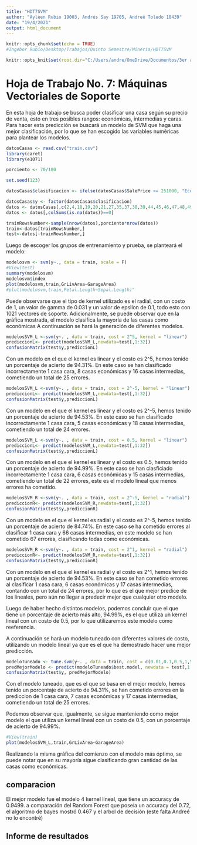 ```yaml
---
title: "HDT7SVM"
author: "Ayleen Rubio 19003, Andrés Say 19705, Andreé Toledo 18439"
date: "19/4/2021"
output: html_document
---
```


```r
knitr::opts_chunk$set(echo = TRUE)
#Ingebor Rubio/Desktop/Trabajos/Quinto Semestre/Mineria/HDT7SVM

knitr::opts_knit$set(root.dir="C:/Users/andre/OneDrive/Documentos/3er año/1er semestre/Minería de datos/proyecto/HDT7SVM")
```

# Hoja de Trabajo No. 7: Máquinas Vectoriales de Soporte

En esta hoja de trabajo se busca poder clasificar una casa según su precio de venta, esto en tres posibles rangos: económicas, intermedias y caras. Para hacer esta predicción se buscará un modelo de SVM que haga una mejor clasificación, por lo que se han escogido las variables numéricas para plantear los modelos.

```r
datosCasas <- read.csv("train.csv")
library(caret)
library(e1071)

porciento <- 70/100

set.seed(123)

datosCasas$clasificacion <- ifelse(datosCasas$SalePrice <= 251000, "Economicas", ifelse(datosCasas$SalePrice <= 538000, "Intermedias", ifelse(datosCasas$SalePrice <= 755000, "Caras")))

datosCasas$y <- factor(datosCasas$clasificacion)
datos <- datosCasas[,c(2,4,18,19,20,21,27,35,37,38,39,44,45,46,47,48,49,50,51,52,53,55,57,60,62,63,67,68,69,70,71,72,76,77,78,83)]
datos <- datos[,colSums(is.na(datos))==0]

trainRowsNumber<-sample(nrow(datos),porciento*nrow(datos))
train<-datos[trainRowsNumber,]
test<-datos[-trainRowsNumber,]
```

Luego de escoger los grupos de entrenamiento y prueba, se planteará el modelo:

```r
modelosvm <- svm(y~., data = train, scale = F)
#View(test)
summary(modelosvm)
modelosvm$index
plot(modelosvm,train,GrLivArea~GarageArea)
#plot(modelosvm,train,Petal.Length~Sepal.Length)"
```

Puede observarse que el tipo de kernel utilizado es el radial, con un costo de 1, un valor de gamma de 0.031 y un valor de epsilon de 0.1, todo esto con 1021 vectores de soporte. Adicionalmente, se puede observar que en la gráfica mostrada, el modelo clasifica la mayoría de las casas como económicas 
A continuación se hará la generación de diferentes modelos.

```r
modelosSVM_L <-svm(y~. , data = train, cost = 2^5, kernel = "linear")
prediccionL<- predict(modelosSVM_L,newdata=test[,1:32])
confusionMatrix(test$y,prediccionL)
```

Con un modelo en el que el kernel es linear y el costo es 2^5, hemos tenido un porcentaje de acierto de 94.31%. En este caso se han clasificado incorrectamente 1 casa cara, 8 casas económicas y 16 casas intermedias, cometiendo un total de 25 errores.

```r
modelosSVM_L <-svm(y~. , data = train, cost = 2^-5, kernel = "linear")
prediccionL<- predict(modelosSVM_L,newdata=test[,1:32])
confusionMatrix(test$y,prediccionL)
```

Con un modelo en el que el kernel es linear y el costo es 2^-5, hemos tenido un porcentaje de acierto de 94.53%. En este caso se han clasificado incorrectamente 1 casa cara, 5 casas económicas y 18 casas intermedias, cometiendo un total de 24 errores.

```r
modelosSVM_L <-svm(y~. , data = train, cost = 0.5, kernel = "linear")
prediccionL<- predict(modelosSVM_L,newdata=test[,1:32])
confusionMatrix(test$y,prediccionL)
```

Con un modelo en el que el kernel es linear y el costo es 0.5, hemos tenido un porcentaje de acierto de 94.99%. En este caso se han clasficiado incorrectamente 1 casa cara, 6 casas económicas y 15 casas intermedias, cometiendo un total de 22 errores, este es el modelo lineal que menos errores ha cometido.

```r
modelosSVM_R <-svm(y~. , data = train, cost = 2^-5, kernel = "radial")
prediccionR<- predict(modelosSVM_R,newdata=test[,1:32])
confusionMatrix(test$y,prediccionR)
```

Con un modelo en el que el kernel es radial y el costo es 2^-5, hemos tenido un porcentaje de acierto de 84.74%. En este caso se ha cometido errores al clasificar 1 casa cara y 66 casas intermedias, en este modelo se han cometido 67 errores, clasificando todas como económicas.

```r
modelosSVM_R <-svm(y~. , data = train, cost = 2^1, kernel = "radial")
prediccionR<- predict(modelosSVM_R,newdata=test[,1:32])
confusionMatrix(test$y,prediccionR)
```

Con un modelo en el que el kernel es radial y el costo es 2^1, hemos tenido un porcentaje de acierto de 94.53%. En este caso se han cometido errores al clasificar 1 casa cara, 6 casas económicas y 17 casas intermedias, contando con un total de 24 errores, por lo que es el que mejor predice de los lineales, pero aún no llegar a predecir mejor que cualquier otro modelo.

Luego de haber hecho distintos modelos, podemos concluir que el que tiene un porcentaje de acierto más alto, 94.99%, es el que utiliza un kernel lineal con un costo de 0.5, por lo que utilizaremos este modelo como reeferencia.

A continuación se hará un modelo tuneado con diferentes valores de costo, utilizando un modelo lineal ya que es el que ha demostrado hacer une mejor predicción.

```r
modeloTuneado <- tune.svm(y~. , data = train, cost = c(0.01,0.1,0.5,1,5,10,16,20,32), kernel = "linear")
predMejorModelo <- predict(modeloTuneado$best.model, newdata = test[,1:32])
confusionMatrix(test$y, predMejorModelo)
```

Con el modelo tuneado, que es el que se basa en el mejor modelo, hemos tenido un porcentaje de acierto de 94.31%, se han cometido errores en la prediccion de 1 casa cara, 7 casas económicas y 17 casas intermedias, cometiendo un total de 25 errores.

Podemos observar que, igualmente, se sigue manteniendo como mejor modelo el que utiliza un kernel lineal con un costo de 0.5, con un porcentaje de acierto de 94.99%.

```r
#View(train)
plot(modelosSVM_L,train,GrLivArea~GarageArea)
```

Realizando la misma gráfica del comienzo con el modelo más óptimo, se puede notar que en su mayoría sigue clasificando gran cantidad de las casas como económicas.

## comparacion
El mejor modelo fue el modelo 4 kernel lineal, que tiene un accuracy de 0.9499. a comparación del Random Forest que poseía un accuracy del 0.72, el algoritmo de bayes mostró 0.467 y el arbol de decisión (este falta Andreé no lo encontré)

## Informe de resultados